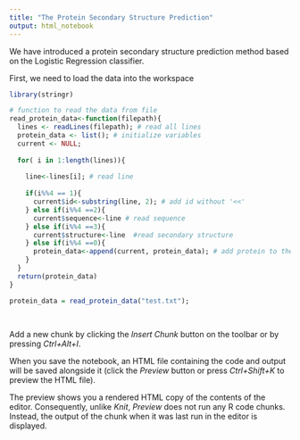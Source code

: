 ```yaml
---
title: "The Protein Secondary Structure Prediction"
output: html_notebook
---
```


We have introduced a protein secondary structure prediction method based on the Logistic Regression classifier.

First, we need to load the data into the workspace

```r
library(stringr)

# function to read the data from file
read_protein_data<-function(filepath){
  lines <- readLines(filepath); # read all lines
  protein_data <- list(); # initialize variables
  current <- NULL;
  
  for( i in 1:length(lines)){
    
    line<-lines[i]; # read line
    
    if(i%%4 == 1){
      current$id<-substring(line, 2); # add id without '<<'
    } else if(i%%4 ==2){
      current$sequence<-line # read sequence
    } else if(i%%4 ==3){
      current$structure<-line  #read secondary structure    
    } else if(i%%4 ==0){
      protein_data<-append(current, protein_data); # add protein to the list
    }
  }
  return(protein_data)
}

protein_data = read_protein_data("test.txt");
  
  
```

Add a new chunk by clicking the *Insert Chunk* button on the toolbar or by pressing *Ctrl+Alt+I*.

When you save the notebook, an HTML file containing the code and output will be saved alongside it (click the *Preview* button or press *Ctrl+Shift+K* to preview the HTML file).

The preview shows you a rendered HTML copy of the contents of the editor. Consequently, unlike *Knit*, *Preview* does not run any R code chunks. Instead, the output of the chunk when it was last run in the editor is displayed.
